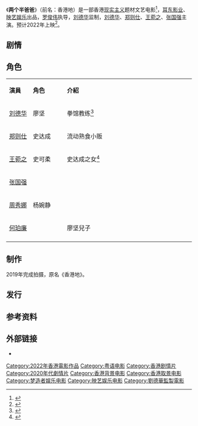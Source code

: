 {{future film}}
{{Infobox Film
| name             = 两个半爸爸
| original_name    = 
| image            = 
| caption          =
| director         = [[罗俊伟|罗俊伟]]
| producer         = [[劉德華|劉德華]]
| writer           = 
| starring         = 劉德華<br/>[[郑则仕|郑则仕]]<br/>[[王菀之|王菀之]]<br/>[[张国强|张国强]]
| 主題曲           = 
| cinematography   = 
| music            = 
| editing          = 
| studio           = [[耳东影业|耳东影业]]<br/>[[映艺娱乐|映艺娱乐]]<br/>[[梦造者娱乐|梦造者娱乐]]
| distributor      =
| released         = 
| runtime          = 
| country          = {{香港電影產地}}
| language         = 粤语
| budget           =
| gross            = 
| preceded_by      = 
| followed_by      = 
}}
《'''两个半爸爸'''》（前名：香港地）是一部香港[[现实主义|现实主义]]题材文艺电影<ref>{{Cite web|title=安徽君笙影视出品：刘德华《两个半爸爸》首曝光，偷渡题材？|url=https://new.qq.com/rain/a/20201009A08IZD00|accessdate=2021-03-04|work=腾讯新闻}}</ref>，[[耳东影业|耳东影业]]、[[映艺娱乐|映艺娱乐]]出品，[[罗俊伟|罗俊伟]]执导，[[刘德华|刘德华]]监制，[[刘德华|刘德华]]、[[郑则仕|郑则仕]]、[[王菀之|王菀之]]、[[张国强|张国强]]主演。预计2022年上映<ref>{{Cite web|title=刘德华新片《两个半爸爸》电影投资开拍啦|url=https://zhuanlan.zhihu.com/p/336932576|accessdate=2021-03-04|work=知乎专栏|language=zh}}</ref>。

== 剧情 ==

== 角色 ==
{|class="wikitable" width="55%"
|- style="background:cornflowerblue; color:white" align=center
|style="width:5%"|'''演員'''||style="width:8%"|'''角色'''||style="width:30%"|'''介紹'''
|-  
|[[刘德华|刘德华]]|| 廖坚 ||拳馆教练<ref>{{Cite web|title=两个半爸爸|url=http://www.yingshi2018.com/product/215.html|accessdate=2021-03-04|work=影投网}}</ref>
|-  
|[[郑则仕|郑则仕]]|| 史达成 ||流动熟食小贩
|-  
|[[王菀之|王菀之]]|| 史可柔 ||史达成之女<ref>{{Cite web|title=两个半爸爸|url=http://www.touziyingshi.com/product_show.php?id=26|accessdate=2021-03-04|work=投资影视}}</ref>
|-  
|[[张国强|张国强]]||  ||
|-  
|[[周秀娜|周秀娜]]|| 杨婉静 ||
|-  
|[[何珀廉|何珀廉]]|| || 廖坚兒子
|-  
|}

== 制作 ==
2019年完成拍摄，原名《香港地》。

== 发行 ==


== 参考资料 ==
{{reflist}}

== 外部链接 ==
* {{douban|30434803}}

{{刘德华}}

{{DEFAULTSORT:LIANG}}
[[Category:2022年香港電影作品|Category:2022年香港電影作品]]
[[Category:粤语电影|Category:粤语电影]]
[[Category:香港剧情片|Category:香港剧情片]]
[[Category:2020年代劇情片|Category:2020年代劇情片]]
[[Category:香港背景电影|Category:香港背景电影]]
[[Category:香港取景电影|Category:香港取景电影]]
[[Category:梦造者娱乐电影|Category:梦造者娱乐电影]]
[[Category:映艺娱乐电影|Category:映艺娱乐电影]]
[[Category:劉德華監製電影|Category:劉德華監製電影]]